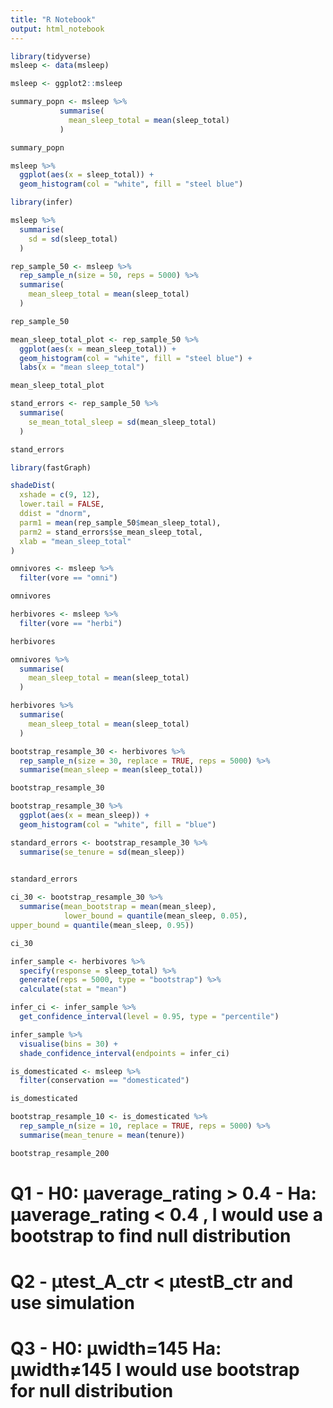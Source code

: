 ```yaml
---
title: "R Notebook"
output: html_notebook
---
```


```r
library(tidyverse)
msleep <- data(msleep)

msleep <- ggplot2::msleep
```

```r
summary_popn <- msleep %>%
           summarise(
             mean_sleep_total = mean(sleep_total)
           )

summary_popn
```
```r
msleep %>%
  ggplot(aes(x = sleep_total)) +
  geom_histogram(col = "white", fill = "steel blue")

library(infer)
```
```r
msleep %>%
  summarise(
    sd = sd(sleep_total)
  )
```








```r

rep_sample_50 <- msleep %>%
  rep_sample_n(size = 50, reps = 5000) %>%
  summarise(
    mean_sleep_total = mean(sleep_total)
  )

rep_sample_50

```

```r
mean_sleep_total_plot <- rep_sample_50 %>%
  ggplot(aes(x = mean_sleep_total)) +
  geom_histogram(col = "white", fill = "steel blue") +
  labs(x = "mean sleep_total")

mean_sleep_total_plot
```

```r
stand_errors <- rep_sample_50 %>%
  summarise(
    se_mean_total_sleep = sd(mean_sleep_total)
  )

stand_errors

library(fastGraph)
```

```r
shadeDist(
  xshade = c(9, 12), 
  lower.tail = FALSE, 
  ddist = "dnorm", 
  parm1 = mean(rep_sample_50$mean_sleep_total), 
  parm2 = stand_errors$se_mean_sleep_total, 
  xlab = "mean_sleep_total"
)
```

```r
omnivores <- msleep %>%
  filter(vore == "omni")

omnivores

herbivores <- msleep %>%
  filter(vore == "herbi")

herbivores
```
```r
omnivores %>%
  summarise(
    mean_sleep_total = mean(sleep_total)
  )
```
```r
herbivores %>%
  summarise(
    mean_sleep_total = mean(sleep_total)
  )
```
```r
bootstrap_resample_30 <- herbivores %>%
  rep_sample_n(size = 30, replace = TRUE, reps = 5000) %>%
  summarise(mean_sleep = mean(sleep_total))

bootstrap_resample_30
```

```r
bootstrap_resample_30 %>%
  ggplot(aes(x = mean_sleep)) +
  geom_histogram(col = "white", fill = "blue")
```

```r
standard_errors <- bootstrap_resample_30 %>%
  summarise(se_tenure = sd(mean_sleep))
           

standard_errors
```
```r
ci_30 <- bootstrap_resample_30 %>%
  summarise(mean_bootstrap = mean(mean_sleep),
            lower_bound = quantile(mean_sleep, 0.05),
upper_bound = quantile(mean_sleep, 0.95))

ci_30
```
```r
infer_sample <- herbivores %>%
  specify(response = sleep_total) %>%
  generate(reps = 5000, type = "bootstrap") %>%
  calculate(stat = "mean")
```

```r
infer_ci <- infer_sample %>%
  get_confidence_interval(level = 0.95, type = "percentile")
```

```r
infer_sample %>%
  visualise(bins = 30) +
  shade_confidence_interval(endpoints = infer_ci)
```

```r
is_domesticated <- msleep %>%
  filter(conservation == "domesticated")

is_domesticated
```

```r
bootstrap_resample_10 <- is_domesticated %>%
  rep_sample_n(size = 10, replace = TRUE, reps = 5000) %>%
  summarise(mean_tenure = mean(tenure))

bootstrap_resample_200
```


# Q1 - H0: μaverage_rating > 0.4 - Ha: μaverage_rating < 0.4 , I would use a bootstrap to find null distribution

# Q2 - μtest_A_ctr < μtestB_ctr and use simulation 

# Q3 - H0: μwidth=145 Ha: μwidth≠145 I would use bootstrap for null distribution



